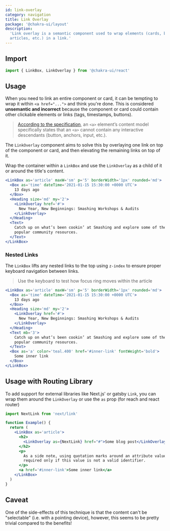 ```yaml
---
id: link-overlay
category: navigation
title: Link Overlay
package: '@chakra-ui/layout'
description:
  'Link overlay is a semantic component used to wrap elements (cards, blog posts,
  articles, etc.) in a link.'
---
```


## Import

```js
import { LinkBox, LinkOverlay } from '@chakra-ui/react'
```

## Usage

When you need to link an entire component or card, it can be tempting to wrap it
within `<a href="...">` and think you're done. This is considered **unsemantic
and incorrect** because the component or card could contain other clickable
elements or links (tags, timestamps, buttons).

> [According to the specification](https://www.w3.org/TR/html5/text-level-semantics.html#the-a-element),
> an `<a>` element’s content model specifically states that an `<a>` cannot
> contain any interactive descendants (button, anchors, input, etc.).

The `LinkOverlay` component aims to solve this by overlaying one link on top of
the component or card, and then elevating the remaining links on top of it.

Wrap the container within a `LinkBox` and use the `LinkOverlay` as a child of it
or around the title's content.

```jsx
<LinkBox as='article' maxW='sm' p='5' borderWidth='1px' rounded='md'>
  <Box as='time' dateTime='2021-01-15 15:30:00 +0000 UTC'>
    13 days ago
  </Box>
  <Heading size='md' my='2'>
    <LinkOverlay href='#'>
      New Year, New Beginnings: Smashing Workshops & Audits
    </LinkOverlay>
  </Heading>
  <Text>
    Catch up on what’s been cookin’ at Smashing and explore some of the most
    popular community resources.
  </Text>
</LinkBox>
```

### Nested Links

The `LinkBox` lifts any nested links to the top using `z-index` to ensure proper
keyboard navigation between links.

> Use the keyboard to test how focus ring moves within the article

```jsx
<LinkBox as='article' maxW='sm' p='5' borderWidth='1px' rounded='md'>
  <Box as='time' dateTime='2021-01-15 15:30:00 +0000 UTC'>
    13 days ago
  </Box>
  <Heading size='md' my='2'>
    <LinkOverlay href='#'>
      New Year, New Beginnings: Smashing Workshops & Audits
    </LinkOverlay>
  </Heading>
  <Text mb='3'>
    Catch up on what’s been cookin’ at Smashing and explore some of the most
    popular community resources.
  </Text>
  <Box as='a' color='teal.400' href='#inner-link' fontWeight='bold'>
    Some inner link
  </Box>
</LinkBox>
```

## Usage with Routing Library

To add support for external libraries like Next.js' or gatsby `Link`, you can
wrap them around the `LinkOverlay` or use the `as` prop (for reach and react
router)

```jsx live=false
import NextLink from 'next/link'

function Example() {
  return (
    <LinkBox as='article'>
      <h2>
        <LinkOverlay as={NextLink} href="#">Some blog post</LinkOverlay>
      </h2>
      <p>
        As a side note, using quotation marks around an attribute value is
        required only if this value is not a valid identifier.
      </p>
      <a href='#inner-link'>Some inner link</a>
    </LinkBox>
  )
}
```

## Caveat

One of the side-effects of this technique is that the content can't be
"selectable" (i.e. with a pointing device), however, this seems to be pretty
trivial compared to the benefits!
